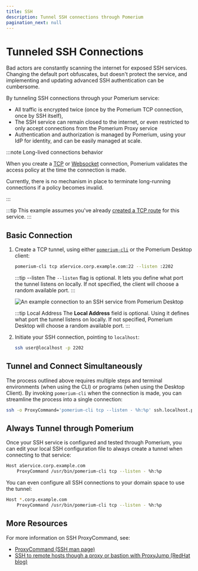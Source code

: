 ```yaml
---
title: SSH
description: Tunnel SSH connections through Pomerium
pagination_next: null
---
```



# Tunneled SSH Connections

Bad actors are constantly scanning the internet for exposed SSH services. Changing the default port obfuscates, but doesn't protect the service, and implementing and updating advanced SSH authentication can be cumbersome.

By tunneling SSH connections through your Pomerium service:

 - All traffic is encrypted twice (once by the Pomerium TCP connection, once by SSH itself),
 - The SSH service can remain closed to the internet, or even restricted to only accept connections from the Pomerium Proxy service
 - Authentication and authorization is managed by Pomerium, using your IdP for identity, and can be easily managed at scale.

:::note Long-lived connections behavior

When you create a [TCP](/docs/capabilities/tcp#connect-to-tcp-routes) or [Websocket](/docs/reference/routes/timeouts#websocket-connections) connection, Pomerium validates the access policy at the time the connection is made.

Currently, there is no mechanism in place to terminate long-running connections if a policy becomes invalid.

:::

:::tip
This example assumes you've already [created a TCP route](/docs/capabilities/tcp#configure-routes) for this service.
:::

 ## Basic Connection

 1. Create a TCP tunnel, using either [`pomerium-cli`](/docs/deploy/clients/pomerium-cli) or the Pomerium Desktop client:

    <Tabs>
    <TabItem value="pomerium-cli" label="pomerium-cli">

    ```bash
    pomerium-cli tcp aService.corp.example.com:22 --listen :2202
    ```

    :::tip --listen
    The `--listen` flag is optional. It lets you define what port the tunnel listens on locally. If not specified, the client will choose a random available port.
    :::

    </TabItem>
    <TabItem value="Pomerium Desktop" label="Pomerium Desktop">

    ![An example connection to an SSH service from Pomerium Desktop](img/desktop/example-ssh-connection.png)

    :::tip Local Address
    The **Local Address** field is optional. Using it defines what port the tunnel listens on locally. If not specified, Pomerium Desktop will choose a random available port.
    :::

    </TabItem>
    </Tabs>

1. Initiate your SSH connection, pointing to `localhost`:

    ```bash
    ssh user@localhost -p 2202
    ```

## Tunnel and Connect Simultaneously

The process outlined above requires multiple steps and terminal environments (when using the CLI) or programs (when using the Desktop Client). By invoking `pomerium-cli` when the connection is made, you can streamline the process into a single connection:

```bash
ssh -o ProxyCommand='pomerium-cli tcp --listen - %h:%p' ssh.localhost.pomerium.io
```

## Always Tunnel through Pomerium

Once your SSH service is configured and tested through Pomerium, you can edit your local SSH configuration file to always create a tunnel when connecting to that service:

```bash
Host aService.corp.example.com
    ProxyCommand /usr/bin/pomerium-cli tcp --listen - %h:%p
```

You can even configure all SSH connections to your domain space to use the tunnel:

```bash
Host *.corp.example.com
    ProxyCommand /usr/bin/pomerium-cli tcp --listen - %h:%p
```

## More Resources

For more information on SSH ProxyCommand, see:

- [ProxyCommand (SSH man page)](https://man.openbsd.org/ssh_config.5#ProxyCommand)
- [SSH to remote hosts though a proxy or bastion with ProxyJump (RedHat blog)](https://www.redhat.com/sysadmin/ssh-proxy-bastion-proxyjump)
